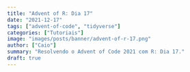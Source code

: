 ```yaml
---
title: "Advent of R: Dia 17"
date: "2021-12-17"
tags: ["advent-of-code", "tidyverse"]
categories: ["Tutoriais"]
image: "images/posts/banner/advent-of-r-17.png"
author: ["Caio"]
summary: "Resolvendo o Advent of Code 2021 com R: Dia 17."
draft: true
---
```

